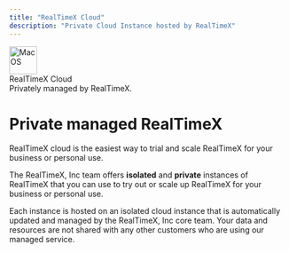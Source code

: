 ```yaml
---
title: "RealTimeX Cloud"
description: "Private Cloud Instance hosted by RealTimeX"
---
```




<div
  style={{
    width: "100%",
    background: "#fff",
    borderRadius: "1.5rem",
    boxShadow: "0 2px 18px 0 #0b1c2c08",
    display: "flex",
    alignItems: "center",
    gap: "2rem",
    padding: "2rem 2.2rem",
    minHeight: 120,
    margin: "2rem 0 2.5rem 0",
    boxSizing: "border-box",
    // Remove maxWidth to go truly 100%. 
    // Add overflowX for tiny screens if needed.
    // maxWidth: 560,
  }}
>
  <span
    style={{
      display: "inline-flex",
      alignItems: "center",
      justifyContent: "center",
      background: "#f6f6f7",
      borderRadius: "1rem",
      padding: "14px",
      boxShadow: "0 1px 6px 0 #0001",
      minWidth: 78,
      minHeight: 78,
      marginRight: "1rem",
    }}
  >
    <img
      src="/images/os/clouds.svg"
      alt="MacOS"
      width="50"
      height="50"
      style={{ display: "block" }}
    />
  </span>
  <div>
    <div style={{ fontSize: "2rem", fontWeight: 700, letterSpacing: "-1px" }}>RealTimeX Cloud</div>
    <div style={{ fontSize: "1.1rem", color: "#6c757d", marginTop: 2 }}>
      Privately managed by RealTimeX.
    </div>
  </div>
</div>

# Private managed RealTimeX

RealTimeX cloud is the easiest way to trial and scale RealTimeX for your business or personal use.

The RealTimeX, Inc team offers **isolated** and **private** instances of RealTimeX that you can use to try out or scale up RealTimeX for your business or personal use.

Each instance is hosted on an isolated cloud instance that is automatically updated and managed by the RealTimeX, Inc core team. Your data and resources are not shared with any other customers who are using our managed service.

